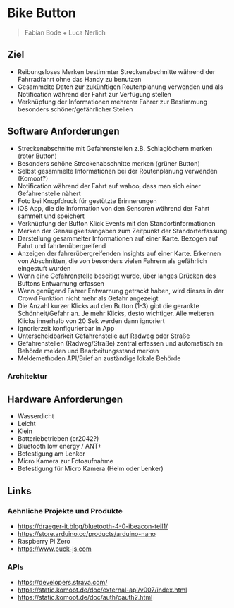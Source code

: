 # Bike Button

> Fabian Bode + Luca Nerlich

## Ziel
- Reibungsloses Merken bestimmter Streckenabschnitte während der Fahrradfahrt ohne das Handy zu benutzen
- Gesammelte Daten zur zukünftigen Routenplanung verwenden und als Notification während der Fahrt zur Verfügung stellen
- Verknüpfung der Informationen mehrerer Fahrer zur Bestimmung besonders schöner/gefährlicher Stellen

## Software Anforderungen
- Streckenabschnitte mit Gefahrenstellen z.B. Schlaglöchern merken (roter Button)
- Besonders schöne Streckenabschnitte merken (grüner Button)
- Selbst gesammelte Informationen bei der Routenplanung verwenden (Komoot?)
- Notification während der Fahrt auf wahoo, dass man sich einer Gefahrenstelle nähert
- Foto bei Knopfdruck für gestützte Erinnerungen
- iOS App, die die Information von den Sensoren während der Fahrt sammelt und speichert
- Verknüpfung der Button Klick Events mit den Standortinformationen
- Merken der Genauigkeitsangaben zum Zeitpunkt der Standorterfassung
- Darstellung gesammelter Informationen auf einer Karte. Bezogen auf Fahrt und fahrtenübergreifend
- Anzeigen der fahrerübergreifenden Insights auf einer Karte. Erkennen von Abschnitten, die von besonders vielen Fahrern als gefährlich eingestuft wurden
- Wenn eine Gefahrenstelle beseitigt wurde, über langes Drücken des Buttons Entwarnung erfassen
- Wenn genügend Fahrer Entwarnung getrackt haben, wird dieses in der Crowd Funktion nicht mehr als Gefahr angezeigt
- Die Anzahl kurzer Klicks auf den Button (1-3) gibt die gerankte Schönheit/Gefahr an. Je mehr Klicks, desto wichtiger. Alle weiteren Klicks innerhalb von 20 Sek werden dann ignoriert
- Ignorierzeit konfigurierbar in App
- Unterscheidbarkeit Gefahrenstelle auf Radweg oder Straße
- Gefahrenstellen (Radweg/Straße) zentral erfassen und automatisch an Behörde melden und Bearbeitungsstand merken
- Meldemethoden API/Brief an zuständige lokale Behörde

### Architektur



## Hardware Anforderungen
- Wasserdicht
- Leicht
- Klein
- Batteriebetrieben (cr2042?)
- Bluetooth low energy / ANT+
- Befestigung am Lenker
- Micro Kamera zur Fotoaufnahme
- Befestigung für Micro Kamera (Helm oder Lenker)

## Links

### Aehnliche Projekte und Produkte

- https://draeger-it.blog/bluetooth-4-0-ibeacon-teil1/
- https://store.arduino.cc/products/arduino-nano
- Raspberry Pi Zero
- https://www.puck-js.com

### APIs
- https://developers.strava.com/
- https://static.komoot.de/doc/external-api/v007/index.html
- https://static.komoot.de/doc/auth/oauth2.html
